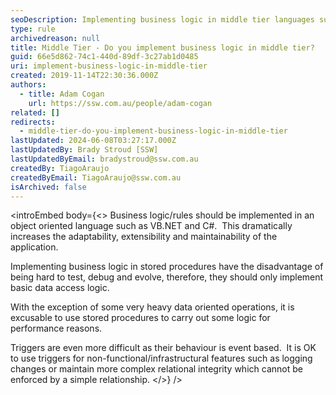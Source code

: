 ```yaml
---
seoDescription: Implementing business logic in middle tier languages such as VB.NET and C# increases adaptability, extensibility and maintainability of applications.
type: rule
archivedreason: null
title: Middle Tier - Do you implement business logic in middle tier?
guid: 66e5d862-74c1-440d-89df-3c27ab1d0485
uri: implement-business-logic-in-middle-tier
created: 2019-11-14T22:30:36.000Z
authors:
  - title: Adam Cogan
    url: https://ssw.com.au/people/adam-cogan
related: []
redirects:
  - middle-tier-do-you-implement-business-logic-in-middle-tier
lastUpdated: 2024-06-08T03:27:17.000Z
lastUpdatedBy: Brady Stroud [SSW]
lastUpdatedByEmail: bradystroud@ssw.com.au
createdBy: TiagoAraujo
createdByEmail: TiagoAraujo@ssw.com.au
isArchived: false
---
```


<introEmbed
  body={<>
Business logic/rules should be implemented in an object oriented language such as VB.NET and C#.  This dramatically increases the adaptability, extensibility and maintainability of the application.

Implementing business logic in stored procedures have the disadvantage of being hard to test, debug and evolve, therefore, they should only implement basic data access logic.

With the exception of some very heavy data oriented operations, it is excusable to use stored procedures to carry out some logic for performance reasons.

Triggers are even more difficult as their behaviour is event based.  It is OK to use triggers for non-functional/infrastructural features such as logging changes or maintain more complex relational integrity which cannot be enforced by a simple relationship.
  </>}
/>
